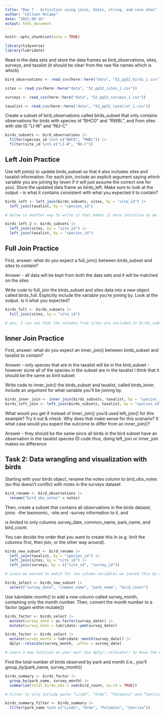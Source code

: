 ```yaml
---
title: "Day 7 - Activities using joins, dates, string, and case when"
author: "Colleen McCamy"
date: "2022-08-16"
output: html_document
---
```


```r
knitr::opts_chunk$set(echo = TRUE)
```

```r

library(tidyverse)
library(lubridate)

```


Read in the data sets and store the data frames as bird_observations, sites, surveys, and taxalist (it should be clear from the raw file names which is which)

```r

bird_observations <- read_csv(here::here("data", "52_pp52_birds_1.csv"))

sites <- read_csv(here::here("data", "52_pp52_sites_1.csv"))

surveys <- read_csv(here::here("data", "52_pp52_surveys_1.csv"))

taxalist <- read_csv(here::here("data", "52_pp52_taxalist_1.csv"))
```

Create a subset of bird_observations called birds_subset that only contains observations for birds with species id “BHCO” and “RWBL”, and from sites with site ID “LI-W” and “NU-C”

```r

birds_subsets <- bird_observations |> 
  filter(species_id %in% c("BHCO", "RWBL")) |> 
  filter(site_id %in% c("LI-W", "NU-C"))

```

## Left Join Practice
Use left join(s) to update birds_subset so that it also includes sites and taxalist information. For each join, include an explicit argument saying which variable you are joining by (even if it will just assume the correct one for you). Store the updated data frame as birds_left. Make sure to look at the output - is what it contains consistent with what you expected it to contain?

```r

birds_left <- left_join(birds_subsets, sites, by = "site_id") |> 
  left_join(taxalist, by = "species_id")

# below is another way to write it that makes it more intuitive to me

birds_left_2 <- birds_subsets |> 
  left_join(sites, by = "site_id") |> 
  left_join(taxalist, by = "species_id")
```

## Full Join Practice

First, answer: what do you expect a full_join() between birds_subset and sites to contain? 

Answer - all data will be kept from both the data sets and it will be matched on the sites 

Write code to full_join the birds_subset and sites data into a new object called birds_full. Explicitly include the variable you’re joining by. Look at the output. Is it what you expected?


```r

birds_full <- birds_subsets |> 
  full_join(sites, by = "site_id")

# yes, I can see that the columns from sites are included in birds_subset

```

## Inner Join Practice
First, answer: what do you expect an inner_join() between birds_subset and taxalist to contain? 

Answer - only species that are in the taxalist will be in the bird_subset - however sicne all of the species in the subset are in the taxalist I think that it should be the same as bird subset

Write code to inner_join() the birds_subset and taxalist, called birds_inner. Include an argument for what variable you’ll be joining by.

```r

birds_inner_join <- inner_join(birds_subsets, taxalist, by = "species_id")
birds_left_join <- left_join(birds_subsets, taxalist, by = "species_id")

```

What would you get if instead of inner_join() you’d used left_join() for this example? Try it out & check. Why does that make sense for this scenario? It what case would you expect the outcome to differ from an inner_join()?

Answer - they should be the same since all birds in the bird subset have an observation in the taxalist species ID code thus, doing left_join or inner_join makes no difference

## Task 2: Data wrangling and visualization with birds

Starting with your birds object, rename the notes column to bird_obs_notes (so this doesn’t conflict with notes in the surveys dataset

```r

bird_rename <- bird_observations |> 
  rename("bird_obs_notes" = notes)

```

Then, create a subset that contains all observations in the birds dataset, 
joins: 
-the taxonomic, 
-site and 
-survey information to it, and 

is limited to only columns survey_date, common_name, park_name, and bird_count. 

You can decide the order that you want to create this in (e.g. limit the columns first, then join, or the other way around).

```r

birds_new_subset <- bird_rename |> 
  left_join(taxalist, by = "species_id") |> 
  left_join(sites, by = "site_id") |> 
  left_join(surveys, by = c("site_id", "survey_id"))

# since we wanted to match for two column variables we joined this by all of the other items above and not only does the survey id have to match but also the site_id

birds_select <- birds_new_subset |> 
  select("survey_date", "common_name", "park_name", "bird_count")

```

Use lubridate::month() to add a new column called survey_month, containing only the month number. Then, convert the month number to a factor (again within mutate())

```r


birds_factor <- birds_select |> 
  mutate(survey_date = as.factor(survey_date)) |> 
  mutate(survey_date = lubridate::ymd(survey_date))

birds_factor <- birds_select |> 
  mutate(survey_month = lubridate::month(survey_date)) |> 
  dplyr::relocate(survey_month, .after = survey_date)

# Learn a new function on your own! Use dplyr::relocate() to move the new survey_month column to immediately after the survey_date column. You can do this in a separate code chunk, or pipe straight into it from your existing code.

```

Find the total number of birds observed by park and month (i.e., you’ll group_by(park_name, survey_month))


```r

birds_summary <- birds_factor |> 
  group_by(park_name, survey_month) |> 
  summarize(total_birds_obs = sum(bird_count, na.rm = TRUE))

# Filter to only include parks “Lindo”, “Orme”, “Palomino” and “Sonrisa”

birds_summary_filter <- birds_summary |> 
  filter(park_name %in% c("Lindo", "Orme", "Palomino", "Sonrisa"))

```




